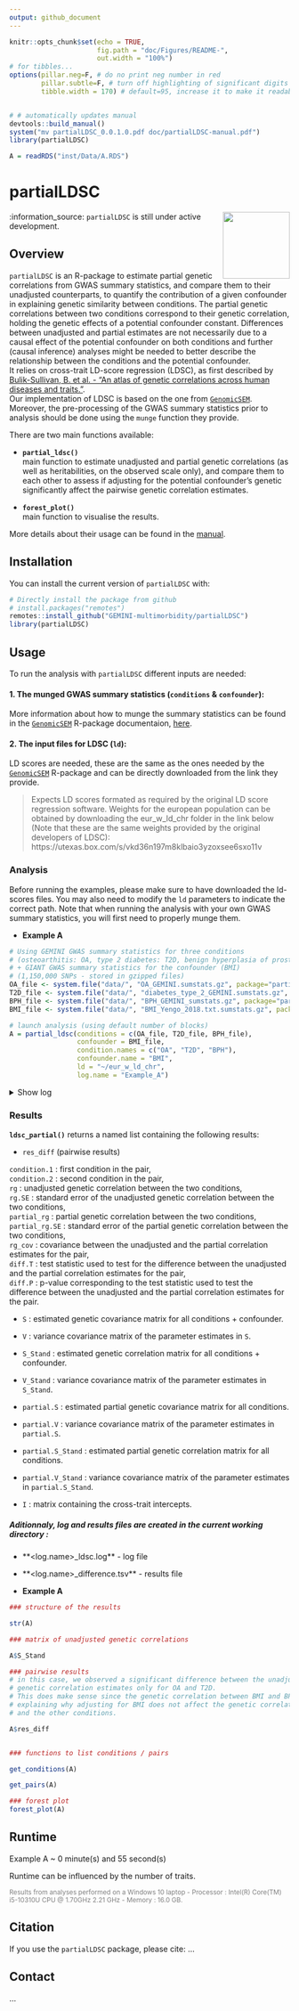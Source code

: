 ```yaml
---
output: github_document
---
```


<!-- README.md is generated from README.Rmd. Please edit that file -->

```r
knitr::opts_chunk$set(echo = TRUE,
                      fig.path = "doc/Figures/README-",
                      out.width = "100%")
# for tibbles...
options(pillar.neg=F, # do no print neg number in red
        pillar.subtle=F, # turn off highlighting of significant digits
        tibble.width = 170) # default=95, increase it to make it readable


# # automatically updates manual
devtools::build_manual()
system("mv partialLDSC_0.0.1.0.pdf doc/partialLDSC-manual.pdf")
library(partialLDSC)

A = readRDS("inst/Data/A.RDS")
```

# partialLDSC  
<!--- 
# https://github.com/GuangchuangYu/hexSticker
library(hexSticker)
imgurl <- "inst/Figures/logo.png"
sticker(imgurl,  
        package="partialLDSC", p_size=100, p_color="#FBCF8F", p_y = 1.55,
        h_fill="white", h_color="#5270D4",
        s_x=1, s_y=0.8, s_width=.65,
        filename="inst/Figures/hex.png", dpi=2000) --->
<img src="inst/Figures/hex.png" align="right" height=120/>

:information\_source: `partialLDSC` is still under active development.    
<!-- Check the [NEWS](NEWS.md) to learn more about what has been modified\! -->

## Overview
[//]:*******

`partialLDSC` is an R-package to estimate partial genetic correlations from GWAS summary statistics, and compare them to their unadjusted counterparts, to quantify the contribution of a given confounder in explaining genetic similarity between conditions. The partial genetic correlations between two conditions correspond to their genetic correlation, holding the genetic effects of a potential confounder constant. Differences between unadjusted and partial estimates are not necessarily due to a causal effect of the potential confounder on both conditions and further (causal inference) analyses might be needed to better describe the relationship between the conditions and the potential confounder.      
It relies on cross-trait LD-score regression (LDSC), as first described by [Bulik-Sullivan, B. et al. - “An atlas of genetic correlations across human diseases and traits.”](https://pubmed.ncbi.nlm.nih.gov/26414676/).  
Our implementation of LDSC is based on the one from [`GenomicSEM`](https://github.com/GenomicSEM/GenomicSEM/).  Moreover, the pre-processing of the GWAS summary statistics prior to analysis should be done using the `munge` function they provide.  


There are two main functions available:  

-   **`partial_ldsc()`**  
main function to estimate unadjusted and partial genetic correlations (as well as heritabilities, on the observed scale only), and compare them to each other to assess if adjusting for the potential confounder's genetic significantly affect the pairwise genetic correlation estimates.   


-   **`forest_plot()`**  
main function to visualise the results.     

More details about their usage can be found in the [manual](doc/partialLDSC-manual.pdf).      

## Installation
[//]:*******

You can install the current version of `partialLDSC` with:    
```r
# Directly install the package from github
# install.packages("remotes")
remotes::install_github("GEMINI-multimorbidity/partialLDSC")
library(partialLDSC)
```

## Usage
[//]:*******

To run the analysis with `partialLDSC` different inputs are needed:


#### 1. The munged GWAS summary statistics (`conditions` & `confounder`):

More information about how to munge the summary statistics can be found in the [`GenomicSEM`](https://github.com/GenomicSEM/GenomicSEM/) R-package documentaion, [here](https://github.com/GenomicSEM/GenomicSEM/wiki/3.-Models-without-Individual-SNP-effects#step-1-munge-the-summary-statistics).    


#### 2. The input files for LDSC (`ld`):

LD scores are needed, these are the same as the ones needed by the [`GenomicSEM`](https://github.com/GenomicSEM/GenomicSEM/) R-package and can be directly downloaded from the link they provide.  

> Expects LD scores formated as required by the original LD score regression software. Weights for the european population can be obtained by downloading the eur_w_ld_chr folder in the link below (Note that these are the same weights provided by the original developers of LDSC): https://utexas.box.com/s/vkd36n197m8klbaio3yzoxsee6sxo11v    


### Analysis
[//]:-------------------------------

Before running the examples, please make sure to have downloaded the ld-scores files. You may also need to modify the `ld` parameters to indicate the correct path. Note that when running the analysis with your own GWAS summary statistics, you will first need to properly munge them.   

- **Example A**

```r
# Using GEMINI GWAS summary statistics for three conditions 
# (osteoarthitis: OA, type 2 diabetes: T2D, benign hyperplasia of prostate: BPH)
# + GIANT GWAS summary statistics for the confounder (BMI)
# (1,150,000 SNPs - stored in gzipped files)
OA_file <- system.file("data/", "OA_GEMINI.sumstats.gz", package="partialLDSC")
T2D_file <- system.file("data/", "diabetes_type_2_GEMINI.sumstats.gz", package="partialLDSC")
BPH_file <- system.file("data/", "BPH_GEMINI_sumstats.gz", package="partialLDSC")
BMI_file <- system.file("data/", "BMI_Yengo_2018.txt.sumstats.gz", package="partialLDSC")

# launch analysis (using default number of blocks)
A = partial_ldsc(conditions = c(OA_file, T2D_file, BPH_file),
                 confounder = BMI_file, 
                 condition.names = c("OA", "T2D", "BPH"), 
                 confounder.name = "BMI",
                 ld = "~/eur_w_ld_chr",
                 log.name = "Example_A")

``` 



<details>

  <summary>Show log</summary>
  
  ```r
  logA = readr::read_lines(system.file("data/", "Example_A_ldsc.log", package="partialLDSC"))
  cat(logA, sep="\n")
  ```
  
    
</details>   


<!--
- **Example B**
add example with multiple confounder one implemented
-->


### Results
[//]:-------------------------------

**`ldsc_partial()`** returns a named list containing the following results:  


- `res_diff` (pairwise results)

`condition.1` : first condition in the pair,   
`condition.2` : second condition in the pair,  
`rg` : unadjusted genetic correlation between the two conditions,    
`rg.SE` : standard error of the unadjusted genetic correlation between the two conditions,       
`partial_rg` : partial genetic correlation between the two conditions,      
`partial_rg.SE` : standard error of the partial genetic correlation between the two conditions,      
`rg_cov` : covariance between the unadjusted and the partial correlation estimates for the pair,      
`diff.T` : test statistic used to test for the difference between the unadjusted and the partial correlation estimates for the pair,     
`diff.P` : p-value corresponding to the test statistic used to test the difference between the unadjusted and the partial correlation estimates for the pair.     

        
- `S` : estimated genetic covariance matrix for all conditions + confounder.    

- `V` : variance covariance matrix of the parameter estimates in `S`.   

- `S_Stand` :  estimated genetic correlation matrix for all conditions + confounder.  

- `V_Stand` : variance covariance matrix of the parameter estimates in `S_Stand`.   

- `partial.S` : estimated partial genetic covariance matrix for all conditions.    

- `partial.V` : variance covariance matrix of the parameter estimates in `partial.S`.   

- `partial.S_Stand` : estimated partial genetic correlation matrix for all conditions.  

- `partial.V_Stand` : variance covariance matrix of the parameter estimates in `partial.S_Stand`.  

- `I` : matrix containing the cross-trait intercepts.   


##### Aditionnaly, log and results files are created in the current working directory :
-   **<log.name>_ldsc.log** - log file   
-   **<log.name>_difference.tsv** - results file   


- **Example A**

```r
### structure of the results

str(A)

### matrix of unadjusted genetic correlations

A$S_Stand

### pairwise results
# in this case, we observed a significant difference between the unadjusted and the partial 
# genetic correlation estimates only for OA and T2D. 
# This does make sense since the genetic correlation between BMI and BPH is very low, 
# explaining why adjusting for BMI does not affect the genetic correlation between BPH 
# and the other conditions.

A$res_diff


### functions to list conditions / pairs

get_conditions(A)

get_pairs(A)

### forest plot
forest_plot(A)
```


## Runtime
[//]:*******

Example A ~ 0 minute(s) and 55 second(s)


Runtime can be influenced by the number of traits.


<font color="grey"><small> Results from analyses performed on a Windows 10 laptop - Processor : Intel(R) Core(TM) i5-10310U CPU @ 1.70GHz   2.21 GHz - Memory : 16.0 GB. </font></small>


<!-- ## Contributors -->



## Citation
[//]:*******

If you use the `partialLDSC` package, please cite: ...


## Contact
...
<!-- <mounier.ninon@gmail.com> -->